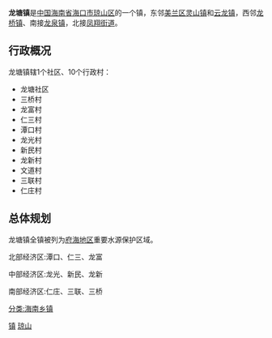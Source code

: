 {{Infobox Settlement
| name = 龙塘镇
| image_skyline = File:Longtang Centre Primary School - 01.jpg
| imagesize = 250px
| image_caption = 龙塘小学
| image_flag = 
| image_shield = 
| pushpin_map = 
| pushpin_label_position = bottom
| subdivision_type = 国家
| subdivision_name = {{CHN}}
| subdivision_type1 = [[中华人民共和国行政区划|省]]
| subdivision_name1 = [[海南省|海南省]]
| subdivision_type2 = [[海南省行政区划|市]]
| subdivision_name2 =  [[海口市|海口市]]
| subdivision_type3 = [[海口市行政区划|区]]
| subdivision_name3 = [[琼山区|琼山区]]
| elevation_m = 
| elevation_ft = 
| area_total_km2 = 
| population_as_of = 
| population_total = 
| population_density_km2 = 
| timezone = [[北京时间|北京时间]]
| utc_offset = +8
| timezone_DST = 
| utc_offset_DST = 
| latd = 
| latm = 
| lats = 
| latNS = 
| longd = 
| longm = 
| longs = 
| longEW = 
| postal_code_type = 邮政编码
| postal_code = 571100
| blank_name = 电话区号
| blank_info = 0898
| website = 
}}
'''龙塘镇'''是[[中国|中国]][[海南省|海南省]][[海口市|海口市]][[琼山区|琼山区]]的一个镇，东邻[[美兰区|美兰区]][[灵山镇_(海口市)|灵山镇]]和[[云龙镇_(海口市)|云龙镇]]，西邻[[龙桥镇_(海口市)|龙桥镇]]、南接[[龙泉镇_(海口市)|龙泉镇]]，北接[[凤翔街道|凤翔街道]]。

== 行政概况 ==
龙塘镇辖1个社区、10个行政村：
*龙塘社区
*三桥村
*龙富村
*仁三村
*潭口村
*龙光村
*新民村
*龙新村
*文道村
*三联村
*仁庄村

== 总体规划 ==
龙塘镇全镇被列为[[府海地区|府海地区]]重要水源保护区域。 

北部经济区:潭口、仁三、龙富

中部经济区:龙光、新民、龙新

南部经济区:仁庄、三联、三桥

{{海南小作品}}
{{琼山区行政区划}}
[[Category:琼山区行政区划|镇]]
[[Category:海口建制镇|琼山]]
[[分类:海南乡镇|分类:海南乡镇]]